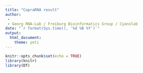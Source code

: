 ---
title: "CopraRNA result"
author: 
 - 
 - Georg RNA-Lab / Freiburg Bioinformatics Group / Cyanolab
date: "`r format(Sys.time(), '%d %B %Y')`" 
output:
  html_document:
    theme: yeti
---

```{r setup, include=FALSE}
knitr::opts_chunk$set(echo = TRUE)
library(knitr)
library(DT)
```


# {.tabset .tabset-fade .tabset-pills}





